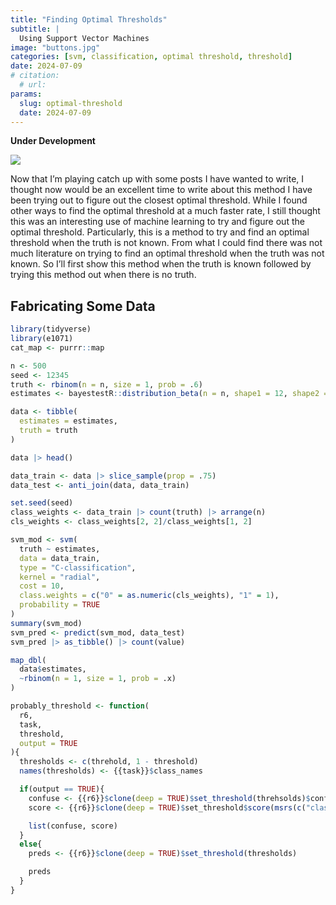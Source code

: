 ```yaml
---
title: "Finding Optimal Thresholds" 
subtitle: |
  Using Support Vector Machines
image: "buttons.jpg"
categories: [svm, classification, optimal threshold, threshold]
date: 2024-07-09
# citation:
  # url: 
params:
  slug: optimal-threshold
  date: 2024-07-09
---
```


**Under Development**

![](C:/Users/Jonathan/Documents/GitHubRepos/log-of-jandp/posts/2024-07-09-optimal-threshold/jessica-tan-caution.jpg)


Now that I'm playing catch up with some posts I have wanted to write, I thought now would be an excellent time to write about this method I have been trying out to figure out the closest optimal threshold. While I found other ways to find the optimal threshold at a much faster rate, I still thought this was an interesting use of machine learning to try and figure out the optimal threshold. Particularly, this is a method to try and find an optimal threshold when the truth is not known. From what I could find there was not much literature on trying to find an optimal threshold when the truth was not known. So I'll first show this method when the truth is known followed by trying this method out when there is no truth.

## Fabricating Some Data


```r
library(tidyverse)
library(e1071)
cat_map <- purrr::map

n <- 500
seed <- 12345
truth <- rbinom(n = n, size = 1, prob = .6)
estimates <- bayestestR::distribution_beta(n = n, shape1 = 12, shape2 = 18)

data <- tibble(
  estimates = estimates,
  truth = truth
)

data |> head()

data_train <- data |> slice_sample(prop = .75)
data_test <- anti_join(data, data_train)
```

```r
set.seed(seed)
class_weights <- data_train |> count(truth) |> arrange(n)
cls_weights <- class_weights[2, 2]/class_weights[1, 2]

svm_mod <- svm(
  truth ~ estimates,
  data = data_train,
  type = "C-classification",
  kernel = "radial",
  cost = 10,
  class.weights = c("0" = as.numeric(cls_weights), "1" = 1),
  probability = TRUE
)
summary(svm_mod)
svm_pred <- predict(svm_mod, data_test)
svm_pred |> as_tibble() |> count(value)
```

```r
map_dbl(
  data$estimates,
  ~rbinom(n = 1, size = 1, prob = .x)
)
```


```r
probably_threshold <- function(
  r6,
  task,
  threshold,
  output = TRUE
){
  thresholds <- c(threhold, 1 - threshold)
  names(thresholds) <- {{task}}$class_names

  if(output == TRUE){
    confuse <- {{r6}}$clone(deep = TRUE)$set_threshold(threhsolds)$confusion |> t()
    score <- {{r6}}$clone(deep = TRUE)$set_threshold$score(msrs(c("classif.mcc", "classif.acc", "classif.auc", "classif.ce", "classif.sensitivity", "classif.specificity")))

    list(confuse, score)
  }
  else{
    preds <- {{r6}}$clone(deep = TRUE)$set_threshold(thresholds)

    preds
  }
}


```